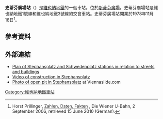 {{Infobox station
| name = 史蒂芬廣場<br />{{lang|de|Stephansplatz}}
| image = Wien U-Bahn-Station Stephansplatz Bahnsteig.jpg
| image_size = 
| image_caption = 
| address = [[維也納|維也納]][[斯蒂芬廣場|斯蒂芬廣場]]
| country = {{AUT}}
| line = 維也納地鐵1號線和維也納地鐵3號線
| other = 
| platform = 1個[[島式月台|島式月台]]和2個[[側式月台|側式月台]]
| tracks = 4
| parking = 
| bicycle = 
| passengers = 
| pass_year = 
| pass_percent = 
| opened = 
| rebuilt = 
| ADA = Yes
| code = 
| owned = {{link-en|維也納線|Wiener Linien}}
| former = 
| zone = 
| mpassengers = 
|services       = 
}}
'''史蒂芬廣場站'''（{{lang-de|Stephansplatz}}）是[[維也納地鐵|維也納地鐵]]的一個車站，位於[[斯蒂芬廣場|斯蒂芬廣場]]。史蒂芬廣場站是維也納地鐵1號線和維也納地鐵3號線的交會車站。史蒂芬廣場站開業於1978年11月18日<ref>Horst Prillinger, [http://homepage.univie.ac.at/horst.prillinger/metro/deutsch/zahlen.html Zahlen, Daten, Fakten] {{Wayback|url=http://homepage.univie.ac.at/horst.prillinger/metro/deutsch/zahlen.html |date=20140130125437 }}, Die Wiener U-Bahn, 2 September 2006, retrieved 15 June 2010 (German).</ref>。

==參考資料==
{{reflist}}

==外部連結==
{{Commonscat|U-Bahnhof Stephansplatz (Wien)|Stephansplatz (Vienna U-Bahn)}}
* [https://web.archive.org/web/20110706091652/http://www.fpdwl.at/4images/image.php?image_id=2753 Plan of Stephansplatz and Schwedenplatz stations in relation to streets and buildings]
* [http://www.aeiou.at/aeiou.film.o/o445a Video of construction in Stephansplatz]{{Wayback|url=http://www.aeiou.at/aeiou.film.o/o445a |date=20160303210952 }}
* [https://web.archive.org/web/20110717190737/http://www.viennaslide.com/p/0200-tramway/Viennaslide-03610104.jpg Photo of open pit in Stephansplatz] at Viennaslide.com

{{coord|48|12|29|N|16|22|18|E|region:AT-9_type:landmark_source:kolossus-dewiki|display=title}}
{{維也納地鐵1號線}}
{{維也納地鐵3號線}}
[[Category:維也納地鐵車站|Category:維也納地鐵車站]]